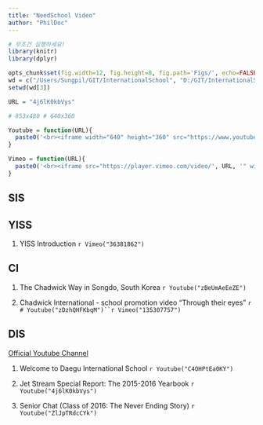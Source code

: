 ```yaml
---
title: "NeedSchool Video"
author: "PhilDoc"
---
```


```r
# 무조건 실행하세요!
library(knitr)
library(dplyr)

opts_chunk$set(fig.width=12, fig.height=8, fig.path='Figs/', echo=FALSE, warning=FALSE, message=FALSE)
wd = c("/Users/Sungpil/GIT/InternationalSchool", "D:/GIT/InternationalSchool", "/Users/Sungpil/GIT/InternationalSchool")
setwd(wd[3])
```

```r
URL = "4j6lK0kbVys"

# 853x480 # 640x360

Youtube = function(URL){
  paste0('<br><iframe width="640" height="360" src="https://www.youtube.com/embed/', URL, '" frameborder="0" allowfullscreen></iframe>')
} 

Vimeo = function(URL){
  paste0('<br><iframe src="https://player.vimeo.com/video/', URL, '" width="640" height="360" frameborder="0" webkitallowfullscreen mozallowfullscreen allowfullscreen></iframe>')
}
```

## SIS


## YISS
1. YISS Introduction
`r Vimeo("36381862")`

## CI 
1. The Chadwick Way in Songdo, South Korea
`r Youtube("zBeUmAeEeZE")`

1. Chadwick International - school promotion video "Through their eyes" 
`r # Youtube("zDzhQHFKbqM")``r Vimeo("135307757")`

## DIS 

[Official Youtube Channel](https://www.youtube.com/channel/UCKTaTJz_KW_AWJeER5wK0mA/featured)

1. Welcome to Daegu International School
`r Youtube("C4OHPtEa0KY")`

1. Jet Stream Special Report: The 2015-2016 Yearbook
`r Youtube("4j6lK0kbVys")`

1. Senior Chat (Class of 2016: The Never Ending Story)
`r Youtube("ZlJpTRdcCYk")`

